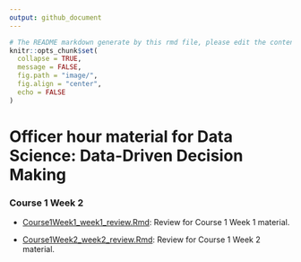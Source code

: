 ```yaml
---
output: github_document
---
```


```r
# The README markdown generate by this rmd file, please edit the content within this R markdown.
knitr::opts_chunk$set(
  collapse = TRUE,
  message = FALSE,
  fig.path = "image/",
  fig.align = "center",
  echo = FALSE
)
```

# Officer hour material for Data Science: Data-Driven Decision Making

### Course 1 Week 2

- [Course1Week1_week1_review.Rmd](https://github.com/Jiaying-Wu/DS-Officer-Hour/blob/master/Course1Week1_week1_review.Rmd): Review for Course 1 Week 1 material.

- [Course1Week2_week2_review.Rmd](https://github.com/Jiaying-Wu/DS-Officer-Hour/blob/master/Course1Week2_week2_review.Rmd): Review for Course 1 Week 2 material.